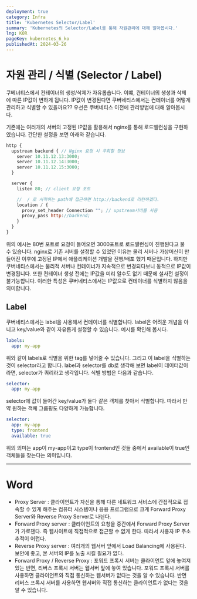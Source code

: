```yaml
---
deployment: true
category: Infra
title: 'Kubernetes Selector/Label'
summary: 'Kubernetes의 Selector/Label를 통해 자원관리에 대해 알아봅시다.'
lng: KOR
pageKey: kubernetes_6_ko
publishedAt: 2024-03-26
---
```


# 자원 관리 / 식별 (Selector / Label)

쿠베너티스에서 컨테이너의 생성/삭제가 자유롭습니다. 이떄, 컨테이너의 생성과 삭제에 따른 IP값이 변하게 됩니다. IP값이 변경된다면 쿠버네티스에서는 컨테이너를 어떻게 관리하고 식별할 수 있을까요?? 우선은 쿠버네티스 이전에 관리방법에 대해 알아봅시다.



기존에는 여러개의 서버의 고정된 IP값을 활용해서 nginx를 통해 로드밸런싱을 구현하였습니다. 간단한 설정을 보면 아래와 같습니다.



```javascript title="nginx" showLineNumbers
http {
  upstream backend { // Nginx 요청 시 우회할 정보
    server 10.11.12.13:3000;
    server 10.11.12.14:3000;
    server 10.11.12.15:3000;
  }

  server {
    listen 80; // client 요청 포트

    //  / 로 시작하는 path에 접근하면 http://backend로 리턴하겠다.
    location / {
      proxy_set_header Connection ""; // upstream서버를 사용
      proxy_pass http://backend;
    }
  }
}
```



위의 예시는 80번 포트로 요청이 들어오면 3000포트로 로드밸런싱이 진행된다고 불 수 있습니다. nginx로 기존 서버를 설정할 수 있었던 이유는 물리 서버나 가상머신이 만들어진 이후에 고정된 IP에서 애플리케이션 개발을 진행/배포 했기 때문입니다. 하지만 쿠버네티스에서는 물리적 서버나 컨테이너가 지속적으로 변경되다보니 동적으로 IP값이 변경됩니다. 또한 컨테이너 생성 전에는 IP값을 미리 알수도 없기 때문에 설사전 설정이 불가능합니다. 이러한 특성은 쿠버네티스에서는 IP값으로 컨테이너를 식별하지 않음을 의미합니다.




## Label

쿠버네티스에서는 label을 사용해서 컨테이너를 식별합니다. label은 어려운 개념을 아니고 key/value와 같이 자유롭게 설정할 수 있습니다. 예시를 확인해 봅시다.



```yaml title="labels" showLineNumbers
labels:
  app: my-app
```



위와 같이 labels로 식별을 위한 tag를 넣어줄 수 있습니다. 그리고 이 label을 식별하는 것이 selector라고 합니다. label과 selector를 db로 생각해 보면 label이 데이터값이라면, selector가 쿼리라고 생각입니다.
식별 방법은 다음과 같습니다.



```yaml title="selector" showLineNumbers
selector:
  app: my-app
```



selector에 값이 들어간 key/value가 둘다 같은 객체를 찾아서 식별합니다.
따라서 만약 원하는 객체 그룹핑도 다양하게 가능합니다.



```yaml title="selector" showLineNumbers
selector:
  app: my-app
  type: frontend
  available: true
```



위의 의미는 app이 my-app이고 type이 frontend인 것들 중에서 available이 true인 객체들을 찾는다는 의미입니다.



---




# Word

- Proxy Server : 클라이언트가 자신을 통해 다른 네트워크 서비스에 간접적으로 접속할 수 있게 해주는 컴퓨터 시스템이나 응용 프로그램으로 크게 Forward Proxy Server와 Reverse Proxy Server로 나뉜다.
- Forward Proxy server : 클라이언트의 요청을 중간에서 Forward Proxy Server가 가로챈다. 즉 웹사이트에 직접적으로 접근할 수 없게 한다. 따라서 사용자 IP 주소 추적이 어렵다.
- Reverse Proxy server : 여러개의 웹서버 앞에서 Load Balancing에 사용된다. 보안에 좋고, 본 서버의 IP를 노출 시킬 필요가 없다.
- Forward Proxy / Reverse Proxy : 포워드 프록시 서버는 클라이언트 앞에 놓여져 있는 반면, 리버스 프록시 서버는 웹서버 앞에 놓여 있습니다. 포워드 프록시 서버를 사용하면 클라이언트와 직접 통신하는 웹서버가 없다는 것을 알 수 있습니다. 반면 리버스 프록시 서버를 사용하면 웹서버와 직접 통신하는 클라이언트가 없다는 것을 알 수 있습니다.
